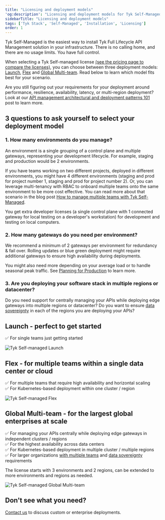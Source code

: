 ```yaml
---
title: "Licensing and deployment models"
'og:description': "Licensing and deployment models for Tyk Self-Managed"
sidebarTitle: "Licensing and deployment models"
tags: ['Tyk Stack', 'Self-Managed', 'Installation', 'Licensing']
order: 1
---
```


Tyk Self-Managed is the easiest way to install Tyk Full Lifecycle API Management solution in your infrastructure. There is no calling home, and there are no usage limits. You have full control. 

When selecting a Tyk Self-managed license [(see the pricing page to compare the licenses)](https://tyk.io/price-comparison), you can choose between three deployment models: [Launch](/tyk-on-premises/licensing#launch---perfect-to-get-started), [Flex](/tyk-on-premises/licensing#flex---for-multiple-teams-within-a-single-data-center-or-cloud) and [Global Multi-team](/tyk-on-premises/licensing#global-multi-team---for-the-largest-global-enterprises-at-scale). Read below to learn which model fits best for your scenario. 

Are you still figuring out your requirements for your deployment around performance, resilience, availability, latency, or multi-region deployment? Look at our [API management architectural and deployment patterns 101](https://tyk.io/blog/res-api-management-architectural-and-deployment-patterns-101/) post to learn more. 

## 3 questions to ask yourself to select your deployment model

### 1. How many environments do you manage?

An environment is a single grouping of a control plane and multiple gateways, representing your development lifecycle. For example, staging and production would be 2 environments. 

If you have teams working on two different projects, deployed in different environments, you might have 4 different environments (staging and prod for project number 1, staging and prod for project number 2). Or, you can leverage multi-tenancy with RBAC to onboard multiple teams onto the same environment to be more cost effective. You can read more about that scenario in the blog post [How to manage multiple teams with Tyk Self-Managed](https://tyk.io/blog/easy-api-management-with-tyk-self-managed/).

You get extra developer licenses (a single control plane with 1 connected gateway for local testing on a developer's workstation) for development and testing on local computers. 

### 2. How many gateways do you need per environment?

We recommend a minimum of 2 gateways per environment for redundancy & fail over. Rolling updates or blue green deployment might require additional gateways to ensure high availability during deployments.

You might also need more depending on your average load or to handle seasonal peak traffic. See [Planning for Production](/planning-for-production) to learn more. 

### 3. Are you deploying your software stack in multiple regions or datacenter?

Do you need support for centrally managing your APIs while deploying edge gateways into multiple regions or datacenter? Do you want to ensure [data sovereignty](https://tyk.io/blog/strategies-for-dealing-with-data-sovereignty-at-scale/) in each of the regions you are deploying your APIs?

## Launch - perfect to get started

✅ For single teams just getting started

<img src="/img/diagrams/tyk-selfmanaged-launch.png" alt="Tyk Self-managed Launch" />

## Flex - for multiple teams within a single data center or cloud 

✅ For multiple teams that require high availability and horizontal scaling <br/>
✅ For Kubernetes-based deployment within one cluster / region 

<img src="/img/diagrams/tyk-selfmanaged-flex.png" alt="Tyk Self-managed Flex" />

## Global Multi-team - for the largest global enterprises at scale

✅ For managing your APIs centrally while deploying edge gateways in independent clusters / regions <br />
✅ For the highest availability across data centers <br />
✅ For Kubernetes-based deployment in multiple cluster / multiple regions <br />
✅ For larger organizations [with multiple teams](/tyk-multi-data-centre) and [data sovereignty](https://tyk.io/blog/strategies-for-dealing-with-data-sovereignty-at-scale/) requirements <br />

The license starts with 3 environments and 2 regions, can be extended to more environments and regions as needed.

<img src="/img/diagrams/tyk-selfmanaged-multiteam.png" alt="Tyk Self-managed Global Multi-team" />


##  Don't see what you need?

[Contact us](https://tyk.io/contact/) to discuss custom or enterprise deployments.
